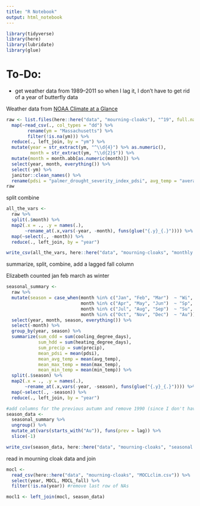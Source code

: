 ```yaml
---
title: "R Notebook"
output: html_notebook
---
```


```r
library(tidyverse)
library(here)
library(lubridate)
library(glue)
```

# To-Do:

- get weather data from 1989--2011 so when I lag it, I don't have to get rid of a year of butterfly data


Weather data from [NOAA Climate at a Glance](https://www.ncdc.noaa.gov/cag/statewide/time-series/)

```r
raw <- list.files(here::here("data", "mourning-cloaks"), "^19", full.names = TRUE) %>% 
  map(~read_csv(., col_types = "dd") %>% 
        rename(ym = "Massachusetts") %>%
        filter(!is.na(ym))) %>% 
  reduce(., left_join, by = "ym") %>% 
  mutate(year = str_extract(ym, "^\\d{4}") %>% as.numeric(),
         month = str_extract(ym, "\\d{2}$")) %>% 
  mutate(month = month.abb[as.numeric(month)]) %>% 
  select(year, month, everything()) %>% 
  select(-ym) %>%
  janitor::clean_names() %>% 
  rename(pdsi = "palmer_drought_severity_index_pdsi", avg_temp = "average_temperature", max_temp = "maximum_temperature", min_temp = "minimum_temperature", precip = "precipitation")
raw
```

split combine

```r
all_the_vars <-
  raw %>%
  split(.$month) %>% 
  map2(.x = ., .y = names(.),
       ~rename_at(.x,vars(-year, -month), funs(glue("{.y}_{.}")))) %>% 
  map(~select(., -month)) %>% 
  reduce(., left_join, by = "year")

write_csv(all_the_vars, here::here("data", "mourning-cloaks", "monthly weather.csv"))
```

summarize, split, combine, add a lagged fall column

Elizabeth counted jan feb march as winter

```r
seasonal_summary <-
  raw %>% 
  mutate(season = case_when(month %in% c("Jan", "Feb", "Mar")  ~ "Wi",
                            month %in% c("Apr", "May", "Jun")  ~ "Sp",
                            month %in% c("Jul", "Aug", "Sep")  ~ "Su",
                            month %in% c("Oct", "Nov", "Dec")  ~ "Au")) %>% 
  select(year, month, season, everything()) %>% 
  select(-month) %>% 
  group_by(year, season) %>% 
  summarize(sum_cdd = sum(cooling_degree_days),
            sum_hdd = sum(heating_degree_days),
            sum_precip = sum(precip),
            mean_pdsi = mean(pdsi),
            mean_avg_temp = mean(avg_temp),
            mean_max_temp = mean(max_temp),
            mean_min_temp = mean(min_temp)) %>% 
  split(.$season) %>% 
  map2(.x = ., .y = names(.),
       ~rename_at(.x,vars(-year, -season), funs(glue("{.y}_{.}")))) %>% 
  map(~select(., -season)) %>% 
  reduce(., left_join, by = "year")

#add columns for the previous autumn and remove 1990 (since I don't have data for 1989)
season_data <-
  seasonal_summary %>% 
  ungroup() %>% 
  mutate_at(vars(starts_with("Au")), funs(prev = lag)) %>% 
  slice(-1)

write_csv(season_data, here::here("data", "mourning-cloaks", "seasonal weather.csv"))
```

read in mourning cloak data and join

```r
mocl <-
  read_csv(here::here("data", "mourning-cloaks", "MOCLclim.csv")) %>% 
  select(year, MOCL, MOCL_fall) %>%
  filter(!is.na(year)) #remove last row of NAs
```

```r
mocl1 <- left_join(mocl, season_data)
```







